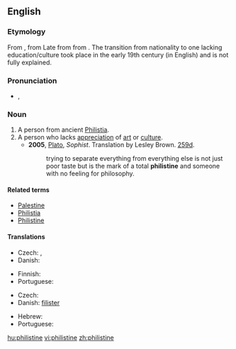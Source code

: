 {{also|Philistine}}
==English==
{{rft}}

===Etymology===
From {{LL.}} {{term|Philistinus|lang=la}}, from Late {{etyl|grc|en}} {{term|Φυλιστῖνοι|tr=Phulistinoi|lang=grc|sc=polytonic}} from {{etyl|he|en}} {{term|פלשתים|tr=P'lishtim|lang=he|sc=Hebr}} from {{term|פלשת||Philistia|tr=P'leshet|lang=he|sc=Hebr}} {{rfscript|Hebrew|Could we get some vowel marks?}}.  The transition from nationality to one lacking education/culture took place in the early 19th century (in English) and is not fully explained.  

===Pronunciation===
* {{a|UK{}} {{IPA|/ˈfɪl.ɪ.staɪn/}}, {{SAMPA|/"fIl.I.staIn/}}

===Noun===
{{en-noun}}

# A person from ancient [[Philistia]].
# A person who lacks [[appreciation]] of [[art]] or [[culture]].
#* '''2005''', [[w:Plato|Plato]], ''Sophist''.  Translation by Lesley Brown. [[w:Stephanus pagination|259d]].
#*: trying to separate everything from everything else is not just poor taste but is the mark of a total '''philistine''' and someone with no feeling for philosophy.

====Related terms====
* [[Palestine]]
* [[Philistia]]
* [[Philistine]]

====Translations====
{{trans-top|person lacking appreciation of culture}}
* Czech: {{t-|cs|barbar|m}}, {{t-|cs|šosák|m}}
* Danish: {{t-|da|spidsborger}}
{{trans-mid}}
* Finnish: {{t-|fi|filistealainen}}
* Portuguese: {{t-|pt|filisteu|m}}
{{trans-bottom}}

{{trans-top|person from Philistia}}
* Czech: {{t-|cs|Filištín|m}}
* Danish: [[filister]]
{{trans-mid}}
* Hebrew: {{he-translation|פלשתי|P"lishti}} {{m}}
* Portuguese: {{t-|pt|filisteu|m}}
{{trans-bottom}}

[[hu:philistine]]
[[vi:philistine]]
[[zh:philistine]]